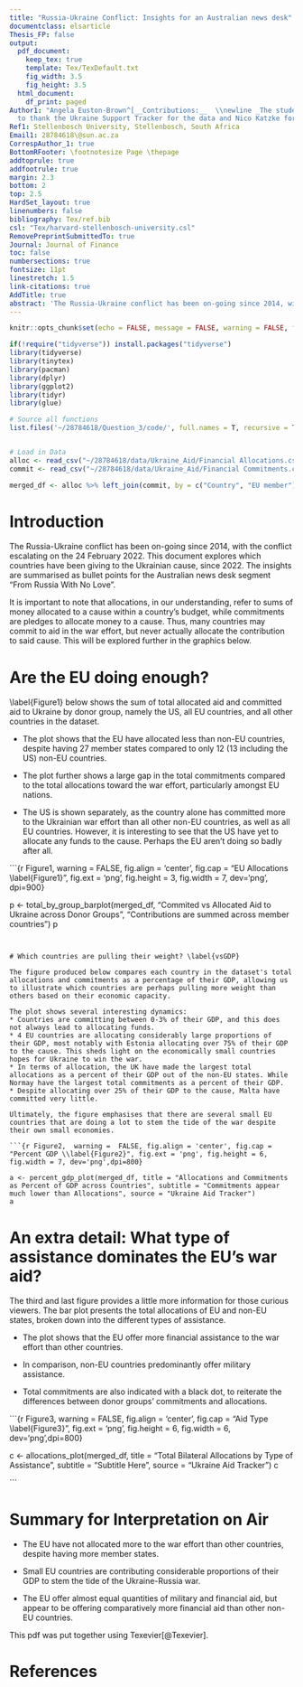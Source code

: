 ```yaml
---
title: "Russia-Ukraine Conflict: Insights for an Australian news desk"
documentclass: elsarticle
Thesis_FP: false
output:
  pdf_document:
    keep_tex: true
    template: Tex/TexDefault.txt
    fig_width: 3.5
    fig_height: 3.5
  html_document:
    df_print: paged
Author1: "Angela Euston-Brown^[__Contributions:__  \\newline _The student would like
  to thank the Ukraine Support Tracker for the data and Nico Katzke for the skills._]"
Ref1: Stellenbosch University, Stellenbosch, South Africa
Email1: 28784618\@sun.ac.za
CorrespAuthor_1: true
BottomRFooter: \footnotesize Page \thepage
addtoprule: true
addfootrule: true
margin: 2.3
bottom: 2
top: 2.5
HardSet_layout: true
linenumbers: false
bibliography: Tex/ref.bib
csl: "Tex/harvard-stellenbosch-university.csl"
RemovePreprintSubmittedTo: true
Journal: Journal of Finance
toc: false
numbersections: true
fontsize: 11pt
linestretch: 1.5
link-citations: true
AddTitle: true
abstract: 'The Russia-Ukraine conflict has been on-going since 2014, with the conflict escalating on the 24 February 2022. This document explores which countries have been giving to the Ukrainian cause, since 2022, and specifically explores whether the EU countries have been contributing enough. The insights are summarised as bullet points for the Australian news desk segment "From Russia With No Love". These findings form the solution for Question 3 of the datascience exam. '
---
```


<!-- First: Set your default preferences for chunk options: -->

<!-- If you want a chunk's code to be printed, set echo = TRUE. message = FALSE stops R printing ugly package loading details in your final paper too. I also suggest setting warning = FALSE and checking for warnings in R, else you might find ugly warnings in your paper. -->

```r
knitr::opts_chunk$set(echo = FALSE, message = FALSE, warning = FALSE, fig.width = 6, fig.height = 5, fig.pos="H", fig.pos = 'H')

if(!require("tidyverse")) install.packages("tidyverse")
library(tidyverse)
library(tinytex)
library(pacman)
library(dplyr)
library(ggplot2)
library(tidyr)
library(glue)

# Source all functions
list.files('~/28784618/Question_3/code/', full.names = T, recursive = T) %>% as.list() %>% walk(~source(.))


# Load in Data
alloc <- read_csv("~/28784618/data/Ukraine_Aid/Financial Allocations.csv")
commit <- read_csv("~/28784618/data/Ukraine_Aid/Financial Commitments.csv")

merged_df <- alloc %>% left_join(commit, by = c("Country", "EU member")) %>% filter(Country!="India")
```



# Introduction \label{Introduction}

The Russia-Ukraine conflict has been on-going since 2014, with the conflict escalating on the 24 February 2022. This document explores which countries have been giving to the Ukrainian cause, since 2022. The insights are summarised as bullet points for the Australian news desk segment "From Russia With No Love". 

It is important to note that allocations, in our understanding, refer to sums of money allocated to a cause within a country's budget, while commitments are pledges to allocate money to a cause. Thus, many countries may commit to aid in the war effort, but never actually allocate the contribution to said cause. This will be explored further in the graphics below.

# Are the EU doing enough? \label{EU}

\\label{Figure1} below shows the sum of total allocated aid and committed aid to Ukraine by donor group, namely the US, all EU countries, and all other countries in the dataset.  

* The plot shows that the EU have allocated less than non-EU countries, despite having 27 member states compared to only 12 (13 including the US) non-EU countries. 

* The plot further shows a large gap in the total commitments compared to the total allocations toward the war effort, particularly amongst EU nations. 

* The US is shown separately, as the country alone has committed more to the Ukrainian war effort than all other non-EU countries, as well as all EU countries. However, it is interesting to see that the US have yet to allocate any funds to the cause. Perhaps the EU aren't doing so badly after all. 

```{r Figure1,  warning =  FALSE, fig.align = 'center', fig.cap = "EU Allocations \\label{Figure1}", fig.ext = 'png', fig.height = 3, fig.width = 7, dev='png', dpi=900}


p <- total_by_group_barplot(merged_df, "Commited vs Allocated Aid to Ukraine across Donor Groups", "Contributions are summed across member countries")
p

```


# Which countries are pulling their weight? \label{vsGDP}

The figure produced below compares each country in the dataset's total allocations and commitments as a percentage of their GDP, allowing us to illustrate which countries are perhaps pulling more weight than others based on their economic capacity.

The plot shows several interesting dynamics:
* Countries are committing between 0-3% of their GDP, and this does not always lead to allocating funds. 
* 4 EU countries are allocating considerably large proportions of their GDP, most notably with Estonia allocating over 75% of their GDP to the cause. This sheds light on the economically small countries hopes for Ukraine to win the war. 
* In terms of allocation, the UK have made the largest total allocations as a percent of their GDP out of the non-EU states. While Normay have the largest total commitments as a percent of their GDP. 
* Despite allocating over 25% of their GDP to the cause, Malta have committed very little.

Ultimately, the figure emphasises that there are several small EU countries that are doing a lot to stem the tide of the war despite their own small economies. 

```{r Figure2,  warning =  FALSE, fig.align = 'center', fig.cap = "Percent GDP \\label{Figure2}", fig.ext = 'png', fig.height = 6, fig.width = 7, dev='png',dpi=800}

a <- percent_gdp_plot(merged_df, title = "Allocations and Commitments as Percent of GDP across Countries", subtitle = "Commitments appear much lower than Allocations", source = "Ukraine Aid Tracker")
a

```


# An extra detail: What type of assistance dominates the EU's war aid? \label{aid_type}

The third and last figure provides a little more information for those curious viewers. The bar plot presents the total allocations of EU and non-EU states, broken down into the different types of assistance.  

* The plot shows that the EU offer more financial assistance to the war effort than other countries. 

* In comparison, non-EU countries predominantly offer military assistance. 

* Total commitments are also indicated with a black dot, to reiterate the differences between donor groups' commitments and allocations.

```{r Figure3,  warning =  FALSE, fig.align = 'center', fig.cap = "Aid Type \\label{Figure3}", fig.ext = 'png', fig.height = 6, fig.width = 6, dev='png',dpi=800}

c <- allocations_plot(merged_df, title = "Total Bilateral Allocations by Type of Assistance", subtitle = "Subtitle Here", source = "Ukraine Aid Tracker")
c

```

# Summary for Interpretation on Air

 * The EU have not allocated more to the war effort than other countries, despite having more member states. 
 
 * Small EU countries are contributing considerable proportions of their GDP to stem the tide of the Ukraine-Russia war. 
 
 * The EU offer almost equal quantities of military and financial aid, but appear to be offering comparatively more financial aid than other non-EU countries. 


This pdf was put together using Texevier[@Texevier].

\newpage

# References {-}

<div id="refs"></div>



